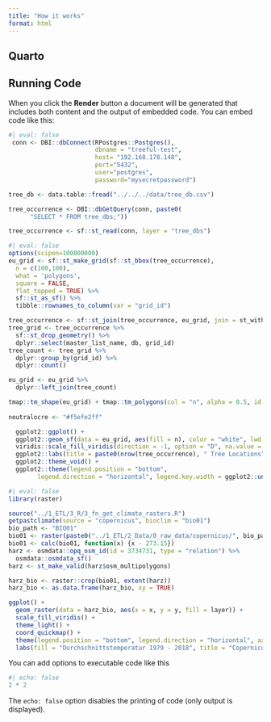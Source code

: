 ```yaml
---
title: "How it works"
format: html
---
```


## Quarto

## Running Code

When you click the **Render** button a document will be generated that includes both content and the output of embedded code. You can embed code like this:

```r
#| eval: false
 conn <- DBI::dbConnect(RPostgres::Postgres(),
                        dbname = "treeful-test",
                        host= "192.168.178.148",
                        port="5432",
                        user="postgres",
                        password="mysecretpassword")

tree_db <- data.table::fread("../../../data/tree_db.csv")

tree_occurrence <- DBI::dbGetQuery(conn, paste0(
      "SELECT * FROM tree_dbs;"))

tree_occurrence <- sf::st_read(conn, layer = "tree_dbs")
```


```r
#| eval: false
options(scipen=100000000)
eu_grid <- sf::st_make_grid(sf::st_bbox(tree_occurrence),
  n = c(100,100),
  what = 'polygons',
  square = FALSE,
  flat_topped = TRUE) %>%
  sf::st_as_sf() %>% 
  tibble::rownames_to_column(var = "grid_id")

tree_occurrence <- sf::st_join(tree_occurrence, eu_grid, join = st_within)
tree_grid <- tree_occurrence %>%  
  sf::st_drop_geometry() %>% 
  dplyr::select(master_list_name, db, grid_id)
tree_count <- tree_grid %>% 
  dplyr::group_by(grid_id) %>% 
  dplyr::count()

eu_grid <- eu_grid %>% 
  dplyr::left_join(tree_count)

tmap::tm_shape(eu_grid) + tmap::tm_polygons(col = "n", alpha = 0.5, id = "n", style = "log10_pretty")
  
neutralocre <- "#f5efe2ff"

  ggplot2::ggplot() +
  ggplot2::geom_sf(data = eu_grid, aes(fill = n), color = "white", lwd = 0) +
  viridis::scale_fill_viridis(direction = -1, option = "D", na.value = NA, trans = "log", breaks = c(10,100,1000,10000,100000)) +
  ggplot2::labs(title = paste0(nrow(tree_occurrence), " Tree Locations"), fill = "") +
  ggplot2::theme_void() +
  ggplot2::theme(legend.position = "bottom", 
        legend.direction = "horizontal", legend.key.width = ggplot2::unit(2, "cm"))
```



```r
#| eval: false
library(raster)

source("../1_ETL/3_R/3_fn_get_climate_rasters.R")
getpastclimate(source = "copernicus", bioclim = "bio01")
bio_path <- "BIO01"
bio01 <- raster(paste0("../1_ETL/2_Data/0_raw_data/copernicus/", bio_path, "_era5-to-1km_1979-2018-mean_v1.0.nc"))
bio01 <- calc(bio01, function(x) {x - 273.15})
harz <- osmdata::opq_osm_id(id = 3734731, type = "relation") %>%
  osmdata::osmdata_sf()
harz <- st_make_valid(harz$osm_multipolygons)

harz_bio <- raster::crop(bio01, extent(harz))
harz_bio <- as.data.frame(harz_bio, xy = TRUE) 

ggplot() +
  geom_raster(data = harz_bio, aes(x = x, y = y, fill = layer)) + 
  scale_fill_viridis() +
  theme_light() +
  coord_quickmap() +
  theme(legend.position = "bottom", legend.direction = "horizontal", axis.ticks = element_blank(), axis.text = element_blank(), axis.title = element_blank()) +
  labs(fill = "Durchschnittstemperatur 1979 - 2018", title = "Copernicus Temperatur am Harz 1979 - 2018")

```


You can add options to executable code like this 

```r
#| echo: false
2 * 2
```

The `echo: false` option disables the printing of code (only output is displayed).
